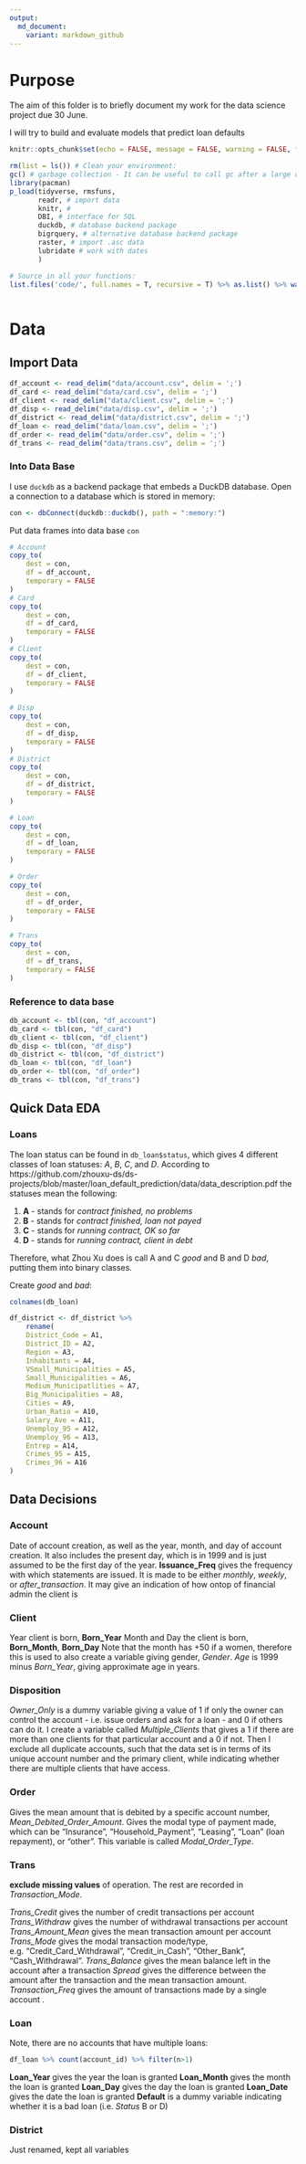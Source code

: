 ```yaml
---
output:
  md_document:
    variant: markdown_github
---
```


# Purpose

The aim of this folder is to briefly document my work for the data science project due 30 June. 

I will try to build and evaluate models that predict loan defaults 

```r
knitr::opts_chunk$set(echo = FALSE, message = FALSE, warning = FALSE, fig.width = 6, fig.height = 5)

rm(list = ls()) # Clean your environment:
gc() # garbage collection - It can be useful to call gc after a large object has been removed, as this may prompt R to return memory to the operating system.
library(pacman)
p_load(tidyverse, rmsfuns, 
       readr, # import data
       knitr, # 
       DBI, # interface for SQL
       duckdb, # database backend package
       bigrquery, # alternative database backend package
       raster, # import .asc data
       lubridate # work with dates
       )

# Source in all your functions:
list.files('code/', full.names = T, recursive = T) %>% as.list() %>% walk(~source(.))



```


# Data 

## Import Data


<!-- Data has been saved in local depository in `/data` folder. I import all the .asc files one by one with relevant names. The names are: -->
<!-- ```{r} -->
<!-- data_names <- c(df_account, df_card, df_client,  -->
<!--                 df_disp, df_district, df_loan,  -->
<!--                 df_order, df_trans) -->
<!-- ``` -->

<!-- Import into list -->
<!-- ```{r} -->
<!-- data_list <- as_tibble(list.files('data', full.names = T)) %>%  -->
<!--     filter(grepl(list.files('data', full.names = T), pattern = "asc")) %>%  -->
<!--     as.list() -->



<!-- ``` -->


```r
df_account <- read_delim("data/account.csv", delim = ';')
df_card <- read_delim("data/card.csv", delim = ';')
df_client <- read_delim("data/client.csv", delim = ';')
df_disp <- read_delim("data/disp.csv", delim = ';')
df_district <- read_delim("data/district.csv", delim = ';')
df_loan <- read_delim("data/loan.csv", delim = ';')
df_order <- read_delim("data/order.csv", delim = ';')
df_trans <- read_delim("data/trans.csv", delim = ';')

```
### Into Data Base

I use `duckdb` as a backend package that embeds a DuckDB database. 
Open a connection to a database which is stored in memory:

```r
con <- dbConnect(duckdb::duckdb(), path = ":memory:")
```

Put data frames into data base `con`
```r
# Account
copy_to(
    dest = con, 
    df = df_account, 
    temporary = FALSE
)
# Card
copy_to(
    dest = con, 
    df = df_card, 
    temporary = FALSE
)
# Client
copy_to(
    dest = con, 
    df = df_client, 
    temporary = FALSE
)

# Disp
copy_to(
    dest = con, 
    df = df_disp, 
    temporary = FALSE
)
# District
copy_to(
    dest = con, 
    df = df_district, 
    temporary = FALSE
)

# Loan
copy_to(
    dest = con, 
    df = df_loan, 
    temporary = FALSE
)

# Order 
copy_to(
    dest = con, 
    df = df_order, 
    temporary = FALSE
)

# Trans
copy_to(
    dest = con, 
    df = df_trans, 
    temporary = FALSE
)

```

### Reference to data base

```r
db_account <- tbl(con, "df_account")
db_card <- tbl(con, "df_card")
db_client <- tbl(con, "df_client")
db_disp <- tbl(con, "df_disp")
db_district <- tbl(con, "df_district")
db_loan <- tbl(con, "df_loan")
db_order <- tbl(con, "df_order")
db_trans <- tbl(con, "df_trans")
```

## Quick Data EDA

### Loans

The loan status can be found in `db_loan$status`, which gives 4 different classes of loan statuses: *A*, *B*, *C*, and *D*. According to https://github.com/zhouxu-ds/ds-projects/blob/master/loan_default_prediction/data/data_description.pdf the statuses mean the following:

1. **A** - stands for *contract finished, no problems*
2. **B** - stands for *contract finished, loan not payed*
3. **C** - stands for *running contract, OK so far*
4. **D** - stands for *running contract, client in debt*

Therefore, what Zhou Xu does is call A and C *good* and B and D *bad*, putting them into binary classes. 

Create *good* and *bad*:
```r
colnames(db_loan)
```

```r
df_district <- df_district %>% 
    rename(
    District_Code = A1, 
    District_ID = A2, 
    Region = A3, 
    Inhabitants = A4, 
    VSmall_Municipalities = A5, 
    Small_Municipalities = A6, 
    Medium_Municipatlities = A7, 
    Big_Municipalities = A8, 
    Cities = A9, 
    Urban_Ratio = A10, 
    Salary_Ave = A11, 
    Unemploy_95 = A12, 
    Unemploy_96 = A13, 
    Entrep = A14, 
    Crimes_95 = A15, 
    Crimes_96 = A16
)
```


## Data Decisions

### Account

Date of account creation, as well as the year, month, and day of account creation. It also includes the present day, which is in 1999 and is just assumed to be the first day of the year. 
**Issuance_Freq** gives the frequency with which statements are issued. It is made to be either *monthly*, *weekly*, or *after_transaction*. It may give an indication of how ontop of financial admin the client is

### Client

Year client is born, **Born_Year**
Month and Day the client is born, **Born_Month**, **Born_Day**
Note that the month has +50 if a women, therefore this is used to also create a variable giving gender, *Gender*.
*Age* is 1999 minus *Born_Year*, giving approximate age in years. 

### Disposition
*Owner_Only* is a dummy variable giving a value of 1 if only the owner can control the account - i.e. issue orders and ask for a loan -  and 0 if others can do it. 
I create a variable called *Multiple_Clients* that gives a 1 if there are more than one clients for that particular account and a 0 if not. Then I exclude all duplicate accounts, such that the data set is in terms of its unique account number and the primary client, while indicating whether there are multiple clients that have access. 


### Order

Gives the mean amount that is debited by a specific account number, *Mean_Debited_Order_Amount*.
Gives the modal type of payment made, which can be "Insurance", "Household_Payment", "Leasing", "Loan" (loan repayment), or "other". This variable is called *Modal_Order_Type*. 

### Trans

**exclude missing values** of operation. The rest are recorded in *Transaction_Mode*.

*Trans_Credit* gives the number of credit transactions per account
*Trans_Withdraw* gives the number of withdrawal transactions per account
*Trans_Amount_Mean* gives the mean transaction amount per account
*Trans_Mode* gives the modal transaction mode/type, e.g. "Credit_Card_Withdrawal", "Credit_in_Cash", "Other_Bank", "Cash_Withdrawal". 
*Trans_Balance* gives the mean balance left in the account after a transaction
*Spread* gives the difference between the amount after the transaction and the mean transaction amount. 
*Transaction_Freq* gives the amount of transactions made by a single account . 

### Loan

Note, there are no accounts that have multiple loans:
```r
df_loan %>% count(account_id) %>% filter(n>1)
```

**Loan_Year** gives the year the loan is granted
**Loan_Month** gives the month the loan is granted
**Loan_Day** gives the day the loan is granted
**Loan_Date** gives the date the loan is granted
**Default** is a dummy variable indicating whether it is a bad loan (i.e. *Status* B or D)


### District
Just renamed, kept all variables







